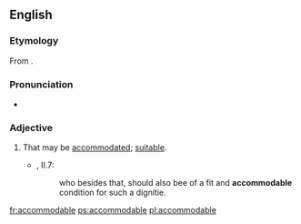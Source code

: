 ==English==

===Etymology===
From {{etyl|frm|en}} {{m|frm|accomodable}}.

===Pronunciation===
* {{a|UK}} {{IPA|/əˈkɒmədəb(ə)l/|lang=en}}

===Adjective===
{{en-adj}}

# That may be [[accommodated]]; [[suitable]]. {{defdate|from 16th c.}}
#* {{RQ:Flr Mntgn Essays}}, II.7:
#*: who besides that, should also bee of a fit and '''accommodable''' condition for such a dignitie.

[[fr:accommodable]]
[[ps:accommodable]]
[[pl:accommodable]]